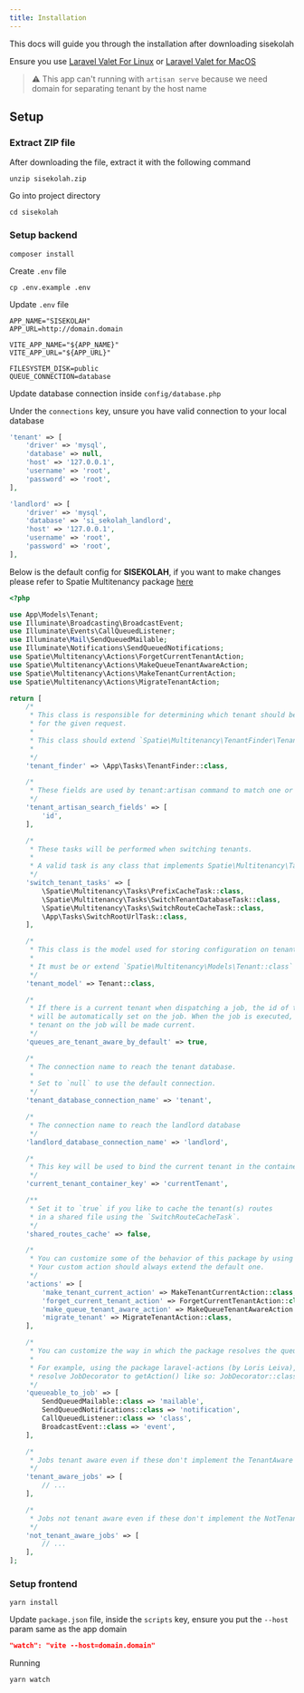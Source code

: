 ```yaml
---
title: Installation
---
```


This docs will guide you through the installation after downloading sisekolah

Ensure you use [Laravel Valet For Linux](https://github.com/cpriego/valet-linux) or [Laravel Valet for MacOS](https://laravel.com/docs/9.x/valet)

> :warning: This app can't running with `artisan serve` because we need domain for separating tenant by the host name

## Setup

### Extract ZIP file

After downloading the file, extract it with the following command

```shell
unzip sisekolah.zip
```

Go into project directory

```shell
cd sisekolah
```

### Setup backend

```shell
composer install
```

Create `.env` file

```shell
cp .env.example .env
```

Update `.env` file

```sheel
APP_NAME="SISEKOLAH"
APP_URL=http://domain.domain

VITE_APP_NAME="${APP_NAME}"
VITE_APP_URL="${APP_URL}"

FILESYSTEM_DISK=public
QUEUE_CONNECTION=database
```

Update database connection inside `config/database.php`

Under the `connections` key, unsure you have valid connection to your local database

```php
'tenant' => [
    'driver' => 'mysql',
    'database' => null,
    'host' => '127.0.0.1',
    'username' => 'root',
    'password' => 'root',
],

'landlord' => [
    'driver' => 'mysql',
    'database' => 'si_sekolah_landlord',
    'host' => '127.0.0.1',
    'username' => 'root',
    'password' => 'root',
],
```

Below is the default config for **SISEKOLAH**, if you want to make changes please refer to Spatie Multitenancy package [here](https://spatie.be/docs/laravel-multitenancy/v3/)

```php
<?php

use App\Models\Tenant;
use Illuminate\Broadcasting\BroadcastEvent;
use Illuminate\Events\CallQueuedListener;
use Illuminate\Mail\SendQueuedMailable;
use Illuminate\Notifications\SendQueuedNotifications;
use Spatie\Multitenancy\Actions\ForgetCurrentTenantAction;
use Spatie\Multitenancy\Actions\MakeQueueTenantAwareAction;
use Spatie\Multitenancy\Actions\MakeTenantCurrentAction;
use Spatie\Multitenancy\Actions\MigrateTenantAction;

return [
    /*
     * This class is responsible for determining which tenant should be current
     * for the given request.
     *
     * This class should extend `Spatie\Multitenancy\TenantFinder\TenantFinder`
     *
     */
    'tenant_finder' => \App\Tasks\TenantFinder::class,

    /*
     * These fields are used by tenant:artisan command to match one or more tenant
     */
    'tenant_artisan_search_fields' => [
        'id',
    ],

    /*
     * These tasks will be performed when switching tenants.
     *
     * A valid task is any class that implements Spatie\Multitenancy\Tasks\SwitchTenantTask
     */
    'switch_tenant_tasks' => [
        \Spatie\Multitenancy\Tasks\PrefixCacheTask::class,
        \Spatie\Multitenancy\Tasks\SwitchTenantDatabaseTask::class,
        \Spatie\Multitenancy\Tasks\SwitchRouteCacheTask::class,
        \App\Tasks\SwitchRootUrlTask::class,
    ],

    /*
     * This class is the model used for storing configuration on tenants.
     *
     * It must be or extend `Spatie\Multitenancy\Models\Tenant::class`
     */
    'tenant_model' => Tenant::class,

    /*
     * If there is a current tenant when dispatching a job, the id of the current tenant
     * will be automatically set on the job. When the job is executed, the set
     * tenant on the job will be made current.
     */
    'queues_are_tenant_aware_by_default' => true,

    /*
     * The connection name to reach the tenant database.
     *
     * Set to `null` to use the default connection.
     */
    'tenant_database_connection_name' => 'tenant',

    /*
     * The connection name to reach the landlord database
     */
    'landlord_database_connection_name' => 'landlord',

    /*
     * This key will be used to bind the current tenant in the container.
     */
    'current_tenant_container_key' => 'currentTenant',

    /**
     * Set it to `true` if you like to cache the tenant(s) routes
     * in a shared file using the `SwitchRouteCacheTask`.
     */
    'shared_routes_cache' => false,

    /*
     * You can customize some of the behavior of this package by using our own custom action.
     * Your custom action should always extend the default one.
     */
    'actions' => [
        'make_tenant_current_action' => MakeTenantCurrentAction::class,
        'forget_current_tenant_action' => ForgetCurrentTenantAction::class,
        'make_queue_tenant_aware_action' => MakeQueueTenantAwareAction::class,
        'migrate_tenant' => MigrateTenantAction::class,
    ],

    /*
     * You can customize the way in which the package resolves the queuable to a job.
     *
     * For example, using the package laravel-actions (by Loris Leiva), you can
     * resolve JobDecorator to getAction() like so: JobDecorator::class => 'getAction'
     */
    'queueable_to_job' => [
        SendQueuedMailable::class => 'mailable',
        SendQueuedNotifications::class => 'notification',
        CallQueuedListener::class => 'class',
        BroadcastEvent::class => 'event',
    ],

    /*
     * Jobs tenant aware even if these don't implement the TenantAware interface.
     */
    'tenant_aware_jobs' => [
        // ...
    ],

    /*
     * Jobs not tenant aware even if these don't implement the NotTenantAware interface.
     */
    'not_tenant_aware_jobs' => [
        // ...
    ],
];
```

### Setup frontend

```shell
yarn install
```

Update `package.json` file, inside the `scripts` key, ensure you put the `--host` param same as the app domain

```json
"watch": "vite --host=domain.domain"
```

Running

```shell
yarn watch
```
